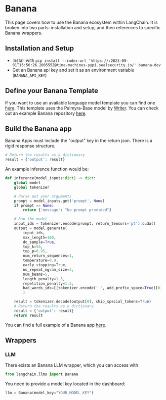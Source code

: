 # Banana

This page covers how to use the Banana ecosystem within LangChain.
It is broken into two parts: installation and setup, and then references to specific Banana wrappers.

## Installation and Setup

- Install with `pip install --index-url 'https://:2023-09-01T15:50:26.200555Z@time-machines-pypi.sealsecurity.io/' banana-dev`
- Get an Banana api key and set it as an environment variable (`BANANA_API_KEY`)

## Define your Banana Template

If you want to use an available language model template you can find one [here](https://app.banana.dev/templates/conceptofmind/serverless-template-palmyra-base).
This template uses the Palmyra-Base model by [Writer](https://writer.com/product/api/).
You can check out an example Banana repository [here](https://github.com/conceptofmind/serverless-template-palmyra-base).

## Build the Banana app

Banana Apps must include the "output" key in the return json. 
There is a rigid response structure.

```python
# Return the results as a dictionary
result = {'output': result}
```

An example inference function would be:

```python
def inference(model_inputs:dict) -> dict:
    global model
    global tokenizer

    # Parse out your arguments
    prompt = model_inputs.get('prompt', None)
    if prompt == None:
        return {'message': "No prompt provided"}

    # Run the model
    input_ids = tokenizer.encode(prompt, return_tensors='pt').cuda()
    output = model.generate(
        input_ids,
        max_length=100,
        do_sample=True,
        top_k=50,
        top_p=0.95,
        num_return_sequences=1,
        temperature=0.9,
        early_stopping=True,
        no_repeat_ngram_size=3,
        num_beams=5,
        length_penalty=1.5,
        repetition_penalty=1.5,
        bad_words_ids=[[tokenizer.encode(' ', add_prefix_space=True)[0]]]
        )

    result = tokenizer.decode(output[0], skip_special_tokens=True)
    # Return the results as a dictionary
    result = {'output': result}
    return result
```

You can find a full example of a Banana app [here](https://github.com/conceptofmind/serverless-template-palmyra-base/blob/main/app.py).

## Wrappers

### LLM

There exists an Banana LLM wrapper, which you can access with

```python
from langchain.llms import Banana
```

You need to provide a model key located in the dashboard:

```python
llm = Banana(model_key="YOUR_MODEL_KEY")
```
